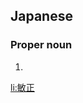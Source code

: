 ==Japanese==
{{ja-kanjitab|とし|まさ|yomi=k}}

===Proper noun===
{{ja-pos|proper|としまさ}}

# {{given name|male|lang=ja|sort=としまさ}}

[[li:敏正]]